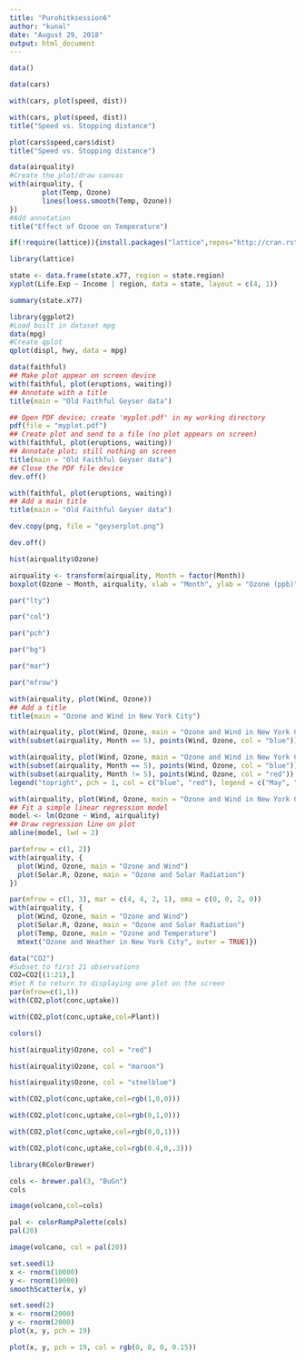```yaml
---
title: "Purohitksession6"
author: "kunal"
date: "August 29, 2018"
output: html_document
---
```

```r
data()
```
```r
data(cars)
```

```r
with(cars, plot(speed, dist))
```
```r
with(cars, plot(speed, dist))
title("Speed vs. Stopping distance")
```
```r
plot(cars$speed,cars$dist)
title("Speed vs. Stopping distance")
```

```r
data(airquality)
#Create the plot/draw canvas
with(airquality, {
        plot(Temp, Ozone)
        lines(loess.smooth(Temp, Ozone))
})
#Add annotation
title("Effect of Ozone on Temperature")
```

```r
if(!require(lattice)){install.packages("lattice",repos="http://cran.rstudio.com/")}
```
```r
library(lattice)
```

```r
state <- data.frame(state.x77, region = state.region)
xyplot(Life.Exp ~ Income | region, data = state, layout = c(4, 1))
```
```r
summary(state.x77)
```


```r
library(ggplot2)
#Load built in dataset mpg
data(mpg)
#Create qplot
qplot(displ, hwy, data = mpg)
```

```r
data(faithful)
## Make plot appear on screen device
with(faithful, plot(eruptions, waiting))
## Annotate with a title
title(main = "Old Faithful Geyser data")
```
```r
## Open PDF device; create 'myplot.pdf' in my working directory
pdf(file = "myplot.pdf")
## Create plot and send to a file (no plot appears on screen)
with(faithful, plot(eruptions, waiting))
## Annotate plot; still nothing on screen
title(main = "Old Faithful Geyser data")
## Close the PDF file device
dev.off()
```

```r
with(faithful, plot(eruptions, waiting))
## Add a main title
title(main = "Old Faithful Geyser data")
```

```r
dev.copy(png, file = "geyserplot.png")
```

```r
dev.off()
```

```r
hist(airquality$Ozone)
```

```r
airquality <- transform(airquality, Month = factor(Month))
boxplot(Ozone ~ Month, airquality, xlab = "Month", ylab = "Ozone (ppb)")
```

```r
par("lty")
```

```r
par("col")
```

```r
par("pch")
```

```r
par("bg")
```

```r
par("mar")
```

```r
par("mfrow")
```

```r
with(airquality, plot(Wind, Ozone))
## Add a title
title(main = "Ozone and Wind in New York City")
```

```r
with(airquality, plot(Wind, Ozone, main = "Ozone and Wind in New York City"))
with(subset(airquality, Month == 5), points(Wind, Ozone, col = "blue"))
```

```r
with(airquality, plot(Wind, Ozone, main = "Ozone and Wind in New York City", type = "n"))
with(subset(airquality, Month == 5), points(Wind, Ozone, col = "blue"))
with(subset(airquality, Month != 5), points(Wind, Ozone, col = "red"))
legend("topright", pch = 1, col = c("blue", "red"), legend = c("May", "Other Months"))
```

```r
with(airquality, plot(Wind, Ozone, main = "Ozone and Wind in New York City", pch = 20))
## Fit a simple linear regression model
model <- lm(Ozone ~ Wind, airquality)
## Draw regression line on plot
abline(model, lwd = 2)
```

```r
par(mfrow = c(1, 2))
with(airquality, {
  plot(Wind, Ozone, main = "Ozone and Wind")
  plot(Solar.R, Ozone, main = "Ozone and Solar Radiation")
})
```

```r
par(mfrow = c(1, 3), mar = c(4, 4, 2, 1), oma = c(0, 0, 2, 0))
with(airquality, {
  plot(Wind, Ozone, main = "Ozone and Wind")
  plot(Solar.R, Ozone, main = "Ozone and Solar Radiation")
  plot(Temp, Ozone, main = "Ozone and Temperature")
  mtext("Ozone and Weather in New York City", outer = TRUE)})
```

```r
data("CO2")
#Subset to first 21 observations
CO2=CO2[(1:21),]
#Set R to return to displaying one plot on the screen
par(mfrow=c(1,1))
with(CO2,plot(conc,uptake))
```

```r
with(CO2,plot(conc,uptake,col=Plant))
```

```r
colors()
```

```r
hist(airquality$Ozone, col = "red")
```

```r
hist(airquality$Ozone, col = "maroon")
```

```r
hist(airquality$Ozone, col = "steelblue")
```

```r
with(CO2,plot(conc,uptake,col=rgb(1,0,0)))
```

```r
with(CO2,plot(conc,uptake,col=rgb(0,1,0)))
```

```r
with(CO2,plot(conc,uptake,col=rgb(0,0,1)))
```

```r
with(CO2,plot(conc,uptake,col=rgb(0.4,0,.3)))
```

```r
library(RColorBrewer)
```

```r
cols <- brewer.pal(3, "BuGn")
cols
```

```r
image(volcano,col=cols)
```

```r
pal <- colorRampPalette(cols)
pal(20)
```

```r
image(volcano, col = pal(20))
```

```r
set.seed(1)
x <- rnorm(10000)
y <- rnorm(10000)
smoothScatter(x, y)
```

```r
set.seed(2)
x <- rnorm(2000)
y <- rnorm(2000)
plot(x, y, pch = 19)
```

```r
plot(x, y, pch = 19, col = rgb(0, 0, 0, 0.15))
```

